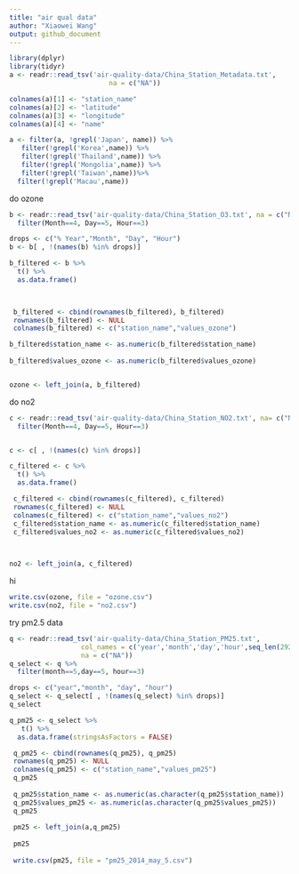 ```yaml
---
title: "air qual data"
author: "Xiaowei Wang"
output: github_document
---
```


```r
library(dplyr)
library(tidyr)
a <- readr::read_tsv('air-quality-data/China_Station_Metadata.txt',
                         na = c("NA"))

colnames(a)[1] <- "station_name"
colnames(a)[2] <- "latitude"
colnames(a)[3] <- "longitude"
colnames(a)[4] <- "name"

a <- filter(a, !grepl('Japan', name)) %>%
   filter(!grepl('Korea',name)) %>%
   filter(!grepl('Thailand',name)) %>%
   filter(!grepl('Mongolia',name)) %>%
   filter(!grepl('Taiwan',name))%>%
  filter(!grepl('Macau',name))

```

do ozone
```r

b <- readr::read_tsv('air-quality-data/China_Station_O3.txt', na = c("NA")) %>%
  filter(Month==4, Day==5, Hour==3)

drops <- c("% Year","Month", "Day", "Hour")
b <- b[ , !(names(b) %in% drops)]

b_filtered <- b %>%
  t() %>%
  as.data.frame() 


 
 b_filtered <- cbind(rownames(b_filtered), b_filtered)
 rownames(b_filtered) <- NULL
 colnames(b_filtered) <- c("station_name","values_ozone")

b_filtered$station_name <- as.numeric(b_filtered$station_name)
 
b_filtered$values_ozone <- as.numeric(b_filtered$values_ozone)


ozone <- left_join(a, b_filtered)

```

do no2
```r

c <- readr::read_tsv('air-quality-data/China_Station_NO2.txt', na= c("NA")) %>%
  filter(Month==4, Day==5, Hour==3)


c <- c[ , !(names(c) %in% drops)]

c_filtered <- c %>%
  t() %>%
  as.data.frame() 

 c_filtered <- cbind(rownames(c_filtered), c_filtered)
 rownames(c_filtered) <- NULL
 colnames(c_filtered) <- c("station_name","values_no2")
 c_filtered$station_name <- as.numeric(c_filtered$station_name)
 c_filtered$values_no2 <- as.numeric(c_filtered$values_no2)
 


no2 <- left_join(a, c_filtered)


```
hi

```r

write.csv(ozone, file = "ozone.csv")
write.csv(no2, file = "no2.csv")
```




try pm2.5 data

```r
q <- readr::read_tsv('air-quality-data/China_Station_PM25.txt',
                  col_names = c('year','month','day','hour',seq_len(2925)),
                  na = c("NA"))
q_select <- q %>%
  filter(month==5,day==5, hour==3)

drops <- c("year","month", "day", "hour")
q_select <- q_select[ , !(names(q_select) %in% drops)]
q_select

q_pm25 <- q_select %>%
   t() %>%
  as.data.frame(stringsAsFactors = FALSE) 

 q_pm25 <- cbind(rownames(q_pm25), q_pm25)
 rownames(q_pm25) <- NULL
 colnames(q_pm25) <- c("station_name","values_pm25")
 q_pm25
 
 q_pm25$station_name <- as.numeric(as.character(q_pm25$station_name))
 q_pm25$values_pm25 <- as.numeric(as.character(q_pm25$values_pm25))
 q_pm25
 
 pm25 <- left_join(a,q_pm25)
 
 pm25
 
 write.csv(pm25, file = "pm25_2014_may_5.csv")

```